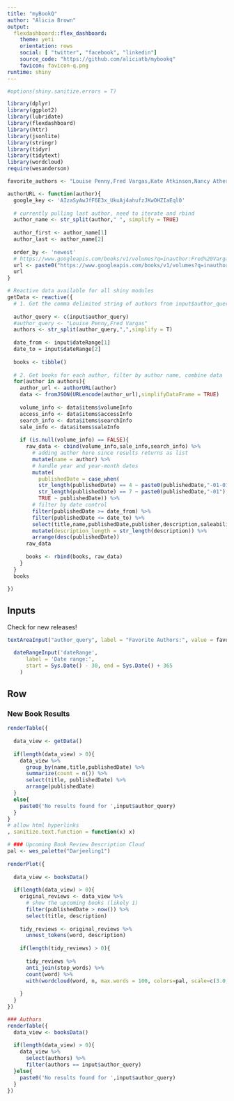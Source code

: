 ```yaml
---
title: "myBookQ"
author: "Alicia Brown"
output: 
  flexdashboard::flex_dashboard:
    theme: yeti
    orientation: rows
    social: [ "twitter", "facebook", "linkedin"]
    source_code: "https://github.com/aliciatb/mybookq"
    favicon: favicon-q.png
runtime: shiny
---
```


```r
#options(shiny.sanitize.errors = T)

library(dplyr)
library(ggplot2)
library(lubridate)
library(flexdashboard)
library(httr)
library(jsonlite)
library(stringr)
library(tidyr)
library(tidytext)
library(wordcloud)
require(wesanderson)

favorite_authors <- "Louise Penny,Fred Vargas,Kate Atkinson,Nancy Atherton,Denisa Mina,Val McDermid,Deborah Crombie,Jussi Adler-Olsen,ML Longworth,Lisa Scottoline,Jacqueline Winspear,Stella Rimington,Mike Lawson,Arnaldur Indridason,Susan Hill,Susan Elia MacNeal,Elly Griffiths,M. L. Longworth,Helene Tursten,Camilla Lackberg,David Lagercrantz,Tana French,Nevada Barr"
```

```r
authorURL <- function(author){
  google_key <- 'AIzaSyAwJfF6E3x_UkuAj4ahufzJKwOHZIaEql0'
  
  # currently pulling last author, need to iterate and rbind
  author_name <- str_split(author," ", simplify = TRUE)
  
  author_first <- author_name[1]
  author_last <- author_name[2]
  
  order_by <- 'newest'
  # https://www.googleapis.com/books/v1/volumes?q=inauthor:Fred%20Vargas&langRestrict=en&orderBy=newest&printType=books&maxresults=40&prettyPrint=true&key=AIzaSyAwJfF6E3x_UkuAj4ahufzJKwOHZIaEql0
  url <- paste0("https://www.googleapis.com/books/v1/volumes?q=inauthor:",author_first,"+",author_last,"&langRestrict=en&orderBy=",order_by,"&printType=books&maxresults=40&prettyPrint=true&key=",google_key)
  url
}
```

```r
# Reactive data available for all shiny modules
getData <- reactive({
  # 1. Get the comma delimited string of authors from input$author_query
  
  author_query <- c(input$author_query)
  #author_query <- "Louise Penny,Fred Vargas"
  authors <- str_split(author_query,",",simplify = T)
  
  date_from <- input$dateRange[1]
  date_to = input$dateRange[2]
  
  books <- tibble()
  
  # 2. Get books for each author, filter by author name, combine data
  for(author in authors){
    author_url <- authorURL(author)
    data <- fromJSON(URLencode(author_url),simplifyDataFrame = TRUE)
    
    volume_info <- data$items$volumeInfo
    access_info <- data$items$accessInfo
    search_info <- data$items$searchInfo
    sale_info <- data$items$saleInfo
    
    if (is.null(volume_info) == FALSE){
      raw_data <- cbind(volume_info,sale_info,search_info) %>%
        # adding author here since results returns as list
        mutate(name = author) %>%
        # handle year and year-month dates
        mutate(
          publishedDate = case_when(
          str_length(publishedDate) == 4 ~ paste0(publishedDate,"-01-01"),
          str_length(publishedDate) == 7 ~ paste0(publishedDate,"-01"),
          TRUE ~ publishedDate)) %>%
        # filter by date control
        filter(publishedDate >= date_from) %>%
        filter(publishedDate <= date_to) %>%
        select(title,name,publishedDate,publisher,description,saleability) %>%
        mutate(description_length = str_length(description)) %>%
        arrange(desc(publishedDate))
      raw_data
      
      books <- rbind(books, raw_data)
    }
  }
  books

})
```

Inputs {.sidebar data-width=300}
-----------------------------------------------------------------------

Check for new releases!

```r
textAreaInput("author_query", label = "Favorite Authors:", value = favorite_authors, rows=10, resize = "vertical")
```

```r
  dateRangeInput('dateRange',
      label = 'Date range:',
      start = Sys.Date() - 30, end = Sys.Date() + 365
    )
```

Row {.tabset}
-----------------------------------------------------------------------

### New Book Results
    
```r

renderTable({
  
  data_view <- getData()
   
  if(length(data_view) > 0){
    data_view %>%
      group_by(name,title,publishedDate) %>%
      summarize(count = n()) %>%
      select(title, publishedDate) %>%
      arrange(publishedDate)
  }
  else{
    paste0('No results found for ',input$author_query)
  }
}
# allow html hyperlinks
, sanitize.text.function = function(x) x)
```


  
```r
# ### Upcoming Book Review Description Cloud
pal <- wes_palette("Darjeeling1")
		
renderPlot({
  
  data_view <- booksData()
  
  if(length(data_view) > 0){
    original_reviews <- data_view %>%
      # show the upcoming books (likely 1)
      filter(publishedDate > now()) %>%
      select(title, description)
      
    tidy_reviews <- original_reviews %>%
      unnest_tokens(word, description)
  
    if(length(tidy_reviews) > 0){
    
      tidy_reviews %>%
      anti_join(stop_words) %>%
      count(word) %>%
      with(wordcloud(word, n, max.words = 100, colors=pal, scale=c(3.0,0.5), rot.per=0.1))
      
    }
  }
})
```



```r
### Authors
renderTable({
  data_view <- booksData()
   
  if(length(data_view) > 0){
    data_view %>%
      select(authors) %>%
      filter(authors == input$author_query)
  }else{
    paste0('No results found for ',input$author_query)
  }
})

```
